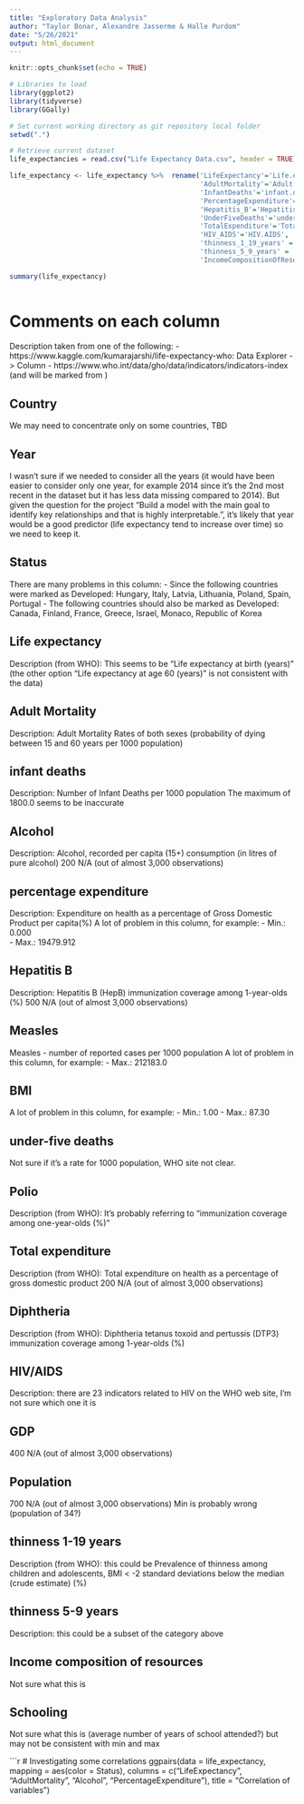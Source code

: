 ```yaml
---
title: "Exploratory Data Analysis"
author: "Taylor Bonar, Alexandre Jasserme & Halle Purdom"
date: "5/26/2021"
output: html_document
---
```


```r
knitr::opts_chunk$set(echo = TRUE)

# Libraries to load
library(ggplot2)
library(tidyverse)
library(GGally)

# Set current working directory as git repository local folder
setwd(".")

# Retrieve current dataset
life_expectancies = read.csv("Life Expectancy Data.csv", header = TRUE)
```

```r
life_expectancy <- life_expectancy %>%  rename('LifeExpectancy'='Life.expectancy',
                                               'AdultMortality'='Adult.Mortality',
                                               'InfantDeaths'='infant.deaths',
                                               'PercentageExpenditure'='percentage.expenditure',
                                               'Hepatitis_B'='Hepatitis.B',
                                               'UnderFiveDeaths'='under.five.deaths',
                                               'TotalExpenditure'='Total.expenditure',
                                               'HIV_AIDS'='HIV.AIDS',
                                               'thinness_1_19_years' = 'thinness..1.19.years',
                                               'thinness_5_9_years' = 'thinness.5.9.years',
                                               'IncomeCompositionOfResources' = 'Income.composition.of.resources')

summary(life_expectancy)
                                                                                            
```

# Comments on each column
Description taken from one of the following:
- https://www.kaggle.com/kumarajarshi/life-expectancy-who: Data Explorer -> Column
- https://www.who.int/data/gho/data/indicators/indicators-index (and will be marked from )

## Country
We may need to concentrate only on some countries, TBD

## Year
I wasn't sure if we needed to consider all the years (it would have been easier to consider only one year, for example 2014 since it's the 2nd most recent in the dataset but it has less data missing compared to 2014). But given the question for the project "Build a model with the main goal to identify key relationships and that is highly interpretable.", it's likely that year would be a good predictor (life expectancy tend to increase over time) so we need to keep it.

## Status
There are many problems in this column:
- Since the following countries were marked as Developed: Hungary, Italy, Latvia, Lithuania, Poland, Spain, Portugal
- The following countries should also be marked as Developed: Canada, Finland, France, Greece, Israel, Monaco, Republic of Korea

## Life expectancy
Description (from WHO): This seems to be "Life expectancy at birth (years)" (the other option "Life expectancy at age 60 (years)" is not consistent with the data)

## Adult Mortality
Description: Adult Mortality Rates of both sexes (probability of dying between 15 and 60 years per 1000 population)

## infant deaths
Description: Number of Infant Deaths per 1000 population
The maximum of 1800.0 seems to be inaccurate

## Alcohol
Description: Alcohol, recorded per capita (15+) consumption (in litres of pure alcohol)
200 N/A (out of almost 3,000 observations)

## percentage expenditure
Description: Expenditure on health as a percentage of Gross Domestic Product per capita(%)
A lot of problem in this column, for example:
- Min.: 0.000  
- Max.: 19479.912

## Hepatitis B
Description: Hepatitis B (HepB) immunization coverage among 1-year-olds (%)
500 N/A (out of almost 3,000 observations)

## Measles
Measles - number of reported cases per 1000 population
A lot of problem in this column, for example:
- Max.: 212183.0

## BMI
A lot of problem in this column, for example:
- Min.: 1.00
- Max.: 87.30

## under-five deaths
Not sure if it's a rate for 1000 population, WHO site not clear.

## Polio	
Description (from WHO): It's probably referring to "immunization coverage among one-year-olds (%)"

## Total expenditure
Description (from WHO): Total expenditure on health as a percentage of gross domestic product
200 N/A (out of almost 3,000 observations)

## Diphtheria
Description (from WHO): Diphtheria tetanus toxoid and pertussis (DTP3) immunization coverage among 1-year-olds (%)

## HIV/AIDS
Description: there are 23 indicators related to HIV on the WHO web site, I'm not sure which one it is

## GDP
400 N/A (out of almost 3,000 observations)

## Population
700 N/A (out of almost 3,000 observations)
Min is probably wrong (population of 34?)

## thinness  1-19 years
Description (from WHO): this could be Prevalence of thinness among children and adolescents, BMI < -2 standard deviations below the median (crude estimate) (%)

## thinness 5-9 years
Description: this could be a subset of the category above

## Income composition of resources	
Not sure what this is

## Schooling
Not sure what this is (average number of years of school attended?) but may not be consistent with min and max

```r
# Investigating some correlations
ggpairs(data = life_expectancy, mapping = aes(color = Status), columns = c("LifeExpectancy", "AdultMortality", "Alcohol", "PercentageExpenditure"), title = "Correlation of variables")
